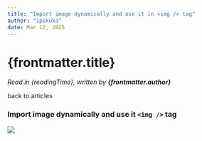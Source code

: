 ```yaml
---
title: "Import image dynamically and use it in <img /> tag"
author: "ipikuka"
date: Mar 12, 2025
---
```


# {frontmatter.title}

_Read in {readingTime}, written by **{frontmatter.author}**_

<Link href={"/articles"}>back to articles</Link>

### Import image dynamically and use it `<img />` tag


<img src={_image} />
